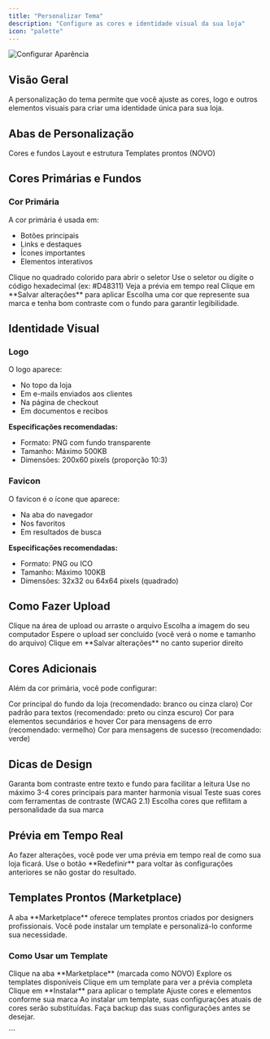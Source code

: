 ```yaml
---
title: "Personalizar Tema"
description: "Configure as cores e identidade visual da sua loja"
icon: "palette"
---
```


![Configurar Aparência](https://hebbkx1anhila5yf.public.blob.vercel-storage.com/%7B426A7B6D-BFD6-4F2B-BAE9-0B3172BB4DE9%7D-7TCYDShuzW0Lelhy0R1Lcj8wZeSLa4.png)

## Visão Geral

A personalização do tema permite que você ajuste as cores, logo e outros elementos visuais para criar uma identidade única para sua loja.

## Abas de Personalização

<CardGroup cols={3}>
  <Card title="Tema" icon="palette">
    Cores e fundos
  </Card>
  <Card title="Template" icon="layout">
    Layout e estrutura
  </Card>
  <Card title="Marketplace" icon="store">
    Templates prontos (NOVO)
  </Card>
</CardGroup>

## Cores Primárias e Fundos

### Cor Primária

A cor primária é usada em:

- Botões principais
- Links e destaques
- Ícones importantes
- Elementos interativos

<Steps>
  <Step title="Clicar na Cor">
    Clique no quadrado colorido para abrir o seletor
  </Step>
  <Step title="Escolher Cor">
    Use o seletor ou digite o código hexadecimal (ex: #D48311)
  </Step>
  <Step title="Visualizar">
    Veja a prévia em tempo real
  </Step>
  <Step title="Salvar">
    Clique em **Salvar alterações** para aplicar
  </Step>
</Steps>

<Tip>
  Escolha uma cor que represente sua marca e tenha bom contraste com o fundo para garantir legibilidade.
</Tip>

## Identidade Visual

### Logo

O logo aparece:

- No topo da loja
- Em e-mails enviados aos clientes
- Na página de checkout
- Em documentos e recibos

**Especificações recomendadas:**

- Formato: PNG com fundo transparente
- Tamanho: Máximo 500KB
- Dimensões: 200x60 pixels (proporção 10:3)

### Favicon

O favicon é o ícone que aparece:

- Na aba do navegador
- Nos favoritos
- Em resultados de busca

**Especificações recomendadas:**

- Formato: PNG ou ICO
- Tamanho: Máximo 100KB
- Dimensões: 32x32 ou 64x64 pixels (quadrado)

## Como Fazer Upload

<Steps>
  <Step title="Clicar em Adicionar">
    Clique na área de upload ou arraste o arquivo
  </Step>
  <Step title="Selecionar Arquivo">
    Escolha a imagem do seu computador
  </Step>
  <Step title="Aguardar Upload">
    Espere o upload ser concluído (você verá o nome e tamanho do arquivo)
  </Step>
  <Step title="Salvar Alterações">
    Clique em **Salvar alterações** no canto superior direito
  </Step>
</Steps>

## Cores Adicionais

Além da cor primária, você pode configurar:

<AccordionGroup>
  <Accordion title="Cor de Fundo" icon="fill">
    Cor principal do fundo da loja (recomendado: branco ou cinza claro)
  </Accordion>
  <Accordion title="Cor do Texto" icon="font">
    Cor padrão para textos (recomendado: preto ou cinza escuro)
  </Accordion>
  <Accordion title="Cor de Destaque" icon="highlighter">
    Cor para elementos secundários e hover
  </Accordion>
  <Accordion title="Cor de Erro" icon="triangle-exclamation">
    Cor para mensagens de erro (recomendado: vermelho)
  </Accordion>
  <Accordion title="Cor de Sucesso" icon="circle-check">
    Cor para mensagens de sucesso (recomendado: verde)
  </Accordion>
</AccordionGroup>

## Dicas de Design

<CardGroup cols={2}>
  <Card title="Contraste" icon="adjust">
    Garanta bom contraste entre texto e fundo para facilitar a leitura
  </Card>
  <Card title="Consistência" icon="equals">
    Use no máximo 3-4 cores principais para manter harmonia visual
  </Card>
  <Card title="Acessibilidade" icon="universal-access">
    Teste suas cores com ferramentas de contraste (WCAG 2.1)
  </Card>
  <Card title="Identidade" icon="fingerprint">
    Escolha cores que reflitam a personalidade da sua marca
  </Card>
</CardGroup>

## Prévia em Tempo Real

<Info>
  Ao fazer alterações, você pode ver uma prévia em tempo real de como sua loja ficará. Use o botão **Redefinir** para voltar às configurações anteriores se não gostar do resultado.
</Info>

## Templates Prontos (Marketplace)

<Note>
  A aba **Marketplace** oferece templates prontos criados por designers profissionais. Você pode instalar um template e personalizá-lo conforme sua necessidade.
</Note>

### Como Usar um Template

<Steps>
  <Step title="Acessar Marketplace">
    Clique na aba **Marketplace** (marcada como NOVO)
  </Step>
  <Step title="Navegar pelos Templates">
    Explore os templates disponíveis
  </Step>
  <Step title="Visualizar Prévia">
    Clique em um template para ver a prévia completa
  </Step>
  <Step title="Instalar">
    Clique em **Instalar** para aplicar o template
  </Step>
  <Step title="Personalizar">
    Ajuste cores e elementos conforme sua marca
  </Step>
</Steps>

<Warning>
  Ao instalar um template, suas configurações atuais de cores serão substituídas. Faça backup das suas configurações antes se desejar.
</Warning>

\`\`\`